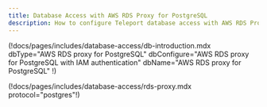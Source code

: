 ```yaml
---
title: Database Access with AWS RDS Proxy for PostgreSQL
description: How to configure Teleport database access with AWS RDS Proxy for PostgreSQL
---
```


(!docs/pages/includes/database-access/db-introduction.mdx  dbType="AWS RDS proxy for PostgreSQL" dbConfigure="AWS RDS proxy for PostgreSQL with IAM authentication" dbName="AWS RDS proxy for PostgreSQL" !)

(!docs/pages/includes/database-access/rds-proxy.mdx protocol="postgres"!)
